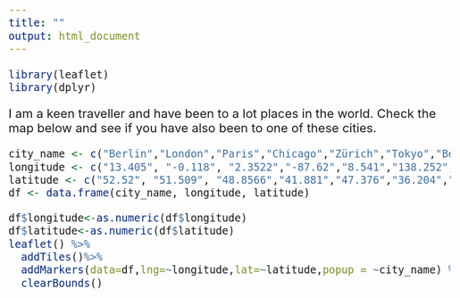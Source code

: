 ```yaml
---
title: ""
output: html_document
---
```


<style type="text/css">

body, td {
   font-size: 22px;
}

</style>

```r
library(leaflet)
library(dplyr)
```

I am a keen traveller and have been to a lot places in the world. Check the map below and see if you have also been to one of these cities.  

```r
city_name <- c("Berlin","London","Paris","Chicago","Zürich","Tokyo","Beijing","Milan","Shanghai","New York","Los Angeles","Sydney","Hawaii","Hong Kong")
longitude <- c("13.405", "-0.118", "2.3522","-87.62","8.541","138.252","116.407","9.190","121.473","-73.935","-118.243","151.209","-155.84","114.17")
latitude <- c("52.52", "51.509", "48.8566","41.881","47.376","36.204","39.904","45.464","31.230","40.7306","34.05","-33.865","19.74","22.302")
df <- data.frame(city_name, longitude, latitude)

df$longitude<-as.numeric(df$longitude)
df$latitude<-as.numeric(df$latitude)
leaflet() %>% 
  addTiles()%>% 
  addMarkers(data=df,lng=~longitude,lat=~latitude,popup = ~city_name) %>%
  clearBounds() 
```